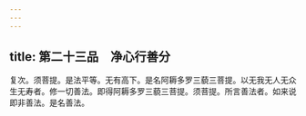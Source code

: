 ```yaml
---
---
---
```

title: 第二十三品　净心行善分
---




复次。须菩提。是法平等。无有高下。是名阿耨多罗三藐三菩提。以无我无人无众生无寿者。修一切善法。即得阿耨多罗三藐三菩提。须菩提。所言善法者。如来说即非善法。是名善法。